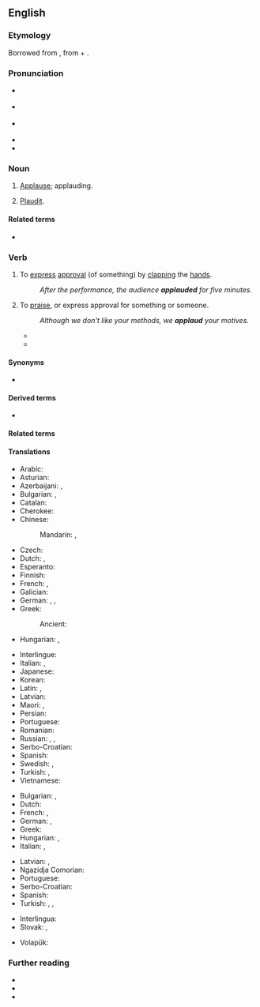 ==English==

===Etymology===
Borrowed from {{bor|en|la|applaudere||to clap the hands together, applaud}}, from {{m|la|ad||to}} + {{m|la|plaudere||to strike, clap}}.

===Pronunciation===
* {{a|UK}} {{IPA|en|/əˈplɔːd/}}
* {{a|US}} {{IPA|en|/əˈplɔd/}}
* {{a|cot-caught}} {{IPA|en|/əˈplɑd/}}
* {{audio|en|en-us-applaud.ogg|Audio (GA)}}
* {{rhymes|en|ɔːd}}

===Noun===
{{en-noun}}

# {{lb|en|obsolete}} [[applause|Applause]]; applauding.
# {{lb|en|obsolete}} [[plaudit|Plaudit]].

====Related terms====
* {{l|en|applause}}

===Verb===
{{en-verb}}

# {{lb|en|transitive|intransitive}} To [[express]] [[approval]] (of something) by [[clap|clapping]] the [[hand]]s.
#: ''After the performance, the audience '''applauded''' for five minutes''.
# {{lb|en|transitive|intransitive}} To [[praise]], or express approval for something or someone.
#: ''Although we don't like your methods, we '''applaud''' your motives.''
#*{{RQ:Shakespeare Pericles|II|v|34|passage=Now by the Gods, I do '''applaude''' his courage.}}
#* {{quote-journal|en|date=December 10, 2011|author=David Ornstein| title=Arsenal 1 - 0 Everton| work=BBC Sport| url=http://news.bbc.co.uk/sport2/hi/football/16015017.stm| passage=It moved him to within one goal of {{w|Thierry Henry}}'s 34 in 2004 and Henry - honoured with a statue outside the stadium on Friday - rose from his seat in the stands to '''applaud''' Van Persie.}}

====Synonyms====
* {{l|en|beclap#Etymology_2|beclap}}

====Derived terms====
* {{l|en|reapplaud}}

====Related terms====
{{rel2|en|{{l|en|explosion}}
|{{l|en|implode}}
|{{l|en|plaudit}}
|{{l|en|plausible}}
|{{l|en|implausible}}
}}

====Translations====
{{trans-top|to express approval by clapping}}
* Arabic: {{t|ar|صَفَّقَ}}
* Asturian: {{t|ast|aplaudir}}
* Azerbaijani: {{t+|az|alqışlamaq}}, {{t|az|əl çalmaq}}
* Bulgarian: {{t+|bg|аплодирам}}, {{t+|bg|ръкопляскам}}
* Catalan: {{t+|ca|aplaudir}}
* Cherokee: {{t|chr|ᏓᏏᏛᏂᎭ}}
* Chinese:
*: Mandarin: {{t+|cmn|拍手|tr=pāishǒu|sc=Hani}}, {{t+|cmn|鼓掌|tr=gǔzhǎng|sc=Hani}}
* Czech: {{t+|cs|tleskat}}
* Dutch: {{t+|nl|applaudisseren}}, {{t+|nl|klappen}}
* Esperanto: {{t|eo|aplaŭdi}}
* Finnish: {{t+|fi|taputtaa}}
* French: {{t+|fr|applaudir}}, {{t+|fr|ovationner}}
* Galician: {{t|gl|aplaudir}}
* German: {{t+|de|applaudieren}}, {{t+|de|klatschen}}, {{t|de|Beifall klatschen}}
* Greek: {{t+|el|χειροκροτώ}}
*: Ancient: {{t|grc|κροτέω}}
* Hungarian: {{t+|hu|tapsol}}, {{t+|hu|megtapsol}}
{{trans-mid}}
* Interlingue: {{t|ie|aplauder}}
* Italian: {{t+|it|applaudire}}, {{t+|it|congratularsi}}
* Japanese: {{t|ja|拍手|alt=拍手する|tr=はくしゅする, hakushu suru}}
* Korean: {{t+|ko|박수하다}}
* Latin: {{t|la|plaudō}}, {{t|la|applaudō}}
* Latvian: {{t|lv|aplaudēt}}
* Maori: {{t|mi|pakipaki}}, {{t|mi|umere}}
* Persian: {{t+|fa|کف زدن|tr=kaf zadan}}
* Portuguese: {{t+|pt|aplaudir}}
* Romanian: {{t+|ro|aplauda}}
* Russian: {{t+|ru|аплоди́ровать}}, {{t+|ru|хло́пать}}, {{t+|ru|рукоплеска́ть}}
* Serbo-Croatian: {{t+|sh|aplaudirati}}
* Spanish: {{t+|es|aplaudir}}
* Swedish: {{t+|sv|applådera}}, {{t+|sv|klappa}}
* Turkish: {{t+|tr|alkışlamak}}, {{t+|tr|el çırpmak}}
* Vietnamese: {{t+|vi|vỗ tay}}
{{trans-bottom}}

{{trans-top|to praise, or express approval by words}}
* Bulgarian: {{t+|bg|хваля}}, {{t+|bg|одобрявам}}
* Dutch: {{t+|nl|applaudisseren}}
* French: {{t+|fr|louer}}, {{t+|fr|approuver}}
* German: {{t+|de|loben}}, {{t+|de|befürworten}}
* Greek: {{t+|el|επικροτώ}}
* Hungarian: {{t+|hu|helyesel}}, {{t+|hu|dicsér}}
* Italian: {{t+|it|lodare}}, {{t+|it|approvare}}
{{trans-mid}}
* Latvian: {{t|lv|atzīt}}, {{t|lv|apsveikt}}
* Ngazidja Comorian: {{t|zdj|shangiria|alt=ushangiria}}
* Portuguese: {{t+|pt|aplaudir}}
* Serbo-Croatian: {{t+|sh|aplaudirati}}
* Spanish: {{t+|es|aplaudir}}
* Turkish: {{t+|tr|beğenmek}}, {{t+|tr|takdir etmek}}, {{t+|tr|alkışlamak}}
{{trans-bottom}}

{{checktrans-top}}
* Interlingua: {{t-check|ia|applaudir}}
* Slovak: {{t-check|sk|tlieskať}}, {{t-check|sk|aplaudovať}}
{{trans-mid}}
* Volapük: {{t+check|vo|lobülön}}
{{trans-bottom}}

===Further reading===
* {{R:Webster 1913}}
* {{R:Century 1911}}
* {{R:OneLook}}